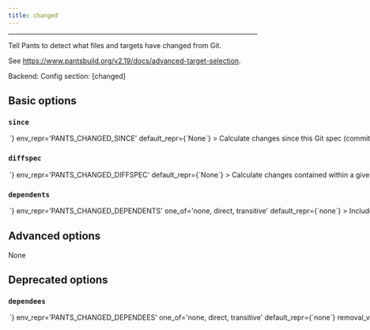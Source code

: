 ```yaml
---
title: changed
---
```



---


Tell Pants to detect what files and targets have changed from Git.

See https://www.pantsbuild.org/v2.19/docs/advanced-target-selection.

Backend: <span className="color--primary"></span>
Config section: <span className="color--primary">[changed]</span>

<span className={styles.options}>

## Basic options


### `since`

<Option
  cli_repr={`--changed-since=<str>`}
  env_repr='PANTS_CHANGED_SINCE'
  default_repr={`None`}
>

Calculate changes since this Git spec (commit range/SHA/ref).

</Option>

### `diffspec`

<Option
  cli_repr={`--changed-diffspec=<str>`}
  env_repr='PANTS_CHANGED_DIFFSPEC'
  default_repr={`None`}
>

Calculate changes contained within a given Git spec (commit range/SHA/ref).

</Option>

### `dependents`

<Option
  cli_repr={`--changed-dependents=<DependentsOption>`}
  env_repr='PANTS_CHANGED_DEPENDENTS'
  one_of='none, direct, transitive'
  default_repr={`none`}
>

Include direct or transitive dependents of changed targets.

</Option>

## Advanced options

None

## Deprecated options


### `dependees`

<Option
  cli_repr={`--changed-dependees=<DependentsOption>`}
  env_repr='PANTS_CHANGED_DEPENDEES'
  one_of='none, direct, transitive'
  default_repr={`none`}
  removal_version='2.23.0.dev0'
  removal_hint={'Use --dependents instead'}
>

Include direct or transitive dependents of changed targets.

</Option>


</span>